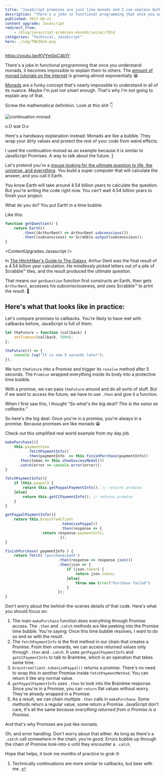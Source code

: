 ```yaml
---
title: "JavaScript promises are just like monads and I can explain both in less than 2 minutes"
description: "There's a joke in functional programming that once you understand monads, it becomes impossible to explain them to others. The nuance is nuanced, the details are hard, let’s focus on practice"
published: 2017-09-21
content_upgrade: Javascript
redirect_from:
    - /blog/javascript-promises-monads/swizec/7814
categories: "Technical, JavaScript"
hero: ./img/TNUZOok.png
---
```



https://youtu.be/KVYm0qC4b1Y

There's a joke in functional programming that once you understand monads, it becomes impossible to explain them to others. The [amount of monad tutorials on the internet](https://wiki.haskell.org/Monad_tutorials_timeline) is growing almost exponentially 😁

[Monads](<https://en.wikipedia.org/wiki/Monad_(functional_programming)>) are a funky concept that's nearly impossible to understand in all of its nuance. Maybe I'm just not smart enough. That's why I'm not going to explain any of that.

Screw the mathematical definition. Look at this shit 👇

![continuation monad](./img/continuation-monad26d69b.svg)

o.O wat O.o

Here's a handwavy explanation instead: Monads are like a bubble. They wrap your dirty values and protect the rest of your code from weird effects.

I used the continuation monad as an example because it is similar to JavaScript Promises. A way to talk about the future. [1](#fn1)

Let's pretend you're a [mouse looking for the ultimate question to life, the universe, and everything](http://hitchhikers.wikia.com/wiki/Mice). You build a super computer that will calculate the answer, and you call it Earth.

You know Earth will take around 4.54 billion years to calculate the question. But you're writing the code right now. You can't wait 4.54 billion years to finish your project.

What do you do? You put Earth in a time bubble.

Like this:

```javascript
function getQuestion() {
    return Earth()
        .then((ArthurDent) => ArthurDent.subconscious())
        .then((subconscious) => Scrabble.output(subconscious));
}
```

<ContentUpgrades.Javascript />

In [The HitchHiker's Guide to The Galaxy](http://hitchhikers.wikia.com/wiki/Ultimate_Question), Arthur Dent was the final result of a 4.54 billion year calculation. He mindlessly picked letters out of a pile of Scrabble™ tiles, and the result produced the ultimate question.

That means our `getQuestion` function first constructs an Earth, then gets `ArthurDent`, accesses his subconsciousness, and uses Scrabble™ to print the result. 🤙

## Here's what that looks like in practice:

Let's compare promises to callbacks. You're likely to have met with callbacks before, JavaScript is full of them.

```javascript
let theFuture = function (callback) {
    setTimeout(callback, 5000);
};

theFuture(() => {
    console.log("It is now 5 seconds later");
});
```

We turn `theFuture` into a Promise and trigger its `resolve` method after 5 seconds. The `Promise` wrapped everything inside its body into a protective time bubble.

With a promise, we can pass `theFuture` around and do all sorts of stuff. But if we want to access the future, we have to use `.then` and give it a function.

When I first saw this, I thought _"So what's the big deal? This is the same as callbacks.”_

So here's the big deal: Once you're in a promise, you're always in a promise. Because promises are like monads 😁

Check out this simplified real world example from my day job.

```javascript
makePurchase(){
    this.paymentView
          .fetchPaymentInfo()
          .then(paymentInfo  => this.finishPurchase(paymentInfo))
      .then(token => this.showSuccessModal())
      .catch(error => console.error(error));
}

fetchPaymentInfo(){
    if (this.paypal) {
        return this.getPaypalPaymentInfo(); // returns promise
    }else{
        return this.getCCPaymentInfo(); // returns promise
    }
}

getPaypalPaymentInfo(){
    return this.brainTreeClient
                         .tokenizePaypal()
                         .then(response => {
                 return response.paymentInfo;
                         });
}

finishPurchase( paymentInfo ) {
    return fetch('/purchase/path')
                        .then(response => response.json())
                        .then(json => {
                            if (json.token) {
                                return json.token;
                            }else{
                                throw new Error("Purchase failed")
                            }
                        });
}
```

Don't worry about the behind-the-scenes details of that code. Here's what you should focus on:

1.  The main `makePurchase` function does everything through Promise access. The `.then` and `.catch` methods are like peeking into the Promise time bubble. You're saying: Once this time bubble resolves, I want to do so and so with the result.
2.  The `fetchPaymentInfo` is the first method in our chain that creates a Promise. From then onwards, we can access returned values only through `.then` and `.catch`. It uses `getPaypalPaymentInfo` and `getCCPaymentInfo` to talk to Braintree, which is an operation that takes some time.
3.  `braintreeClient.tokenizePaypal()` returns a promise. There's no need to wrap this in another Promise inside `fetchPaymentMethod`. You can return it like any normal value.
4.  `getPaypalPaymentInfo` uses `.then` to look into the Braintree response. Since you're in a Promise, you can `return` flat values without worry. They're already wrapped in a Promise.
5.  As a result, we can chain multiple `.then` calls in `makePurchase`. Some methods return a regular value, some return a Promise. JavaScript don't care, it's all the same _because everything returned from a Promise is a Promise_.

And that's why Promises are just like monads.

Oh, and error handling. Don't worry about that either. As long as there's a `.catch` call somewhere in the chain, you're good. Errors bubble up through the chain of Promise look-into-s until they encounter a `.catch`.

Hope that helps, it took me months of practice to grok 🤓

1.  Technically continuations are more similar to callbacks, but bear with me. [↩](#ffn1)
